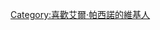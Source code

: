 {{Userbox
  |border-c = #000000
  |border-s = 0
  |id-c     = #8A4B08
  |id-s     = 12
  |id-fc    = #000000
  |info-c   = #8A4B08
  |info-s   = 10
  |info-fc  = #FFFFFF
  |id       = [[File:Al Pacino.jpg|31px]]
  |id-a     = left
  |info     = 這個用户是'''[[艾尔·帕西诺|<span style="color:white;">-{zh-hans:阿尔·帕西诺;zh-hk:阿爾·柏仙奴;zh-tw:艾爾·帕西諾}-</span>]]'''的影迷。
}}
[[Category:喜歡艾爾·帕西諾的維基人]]